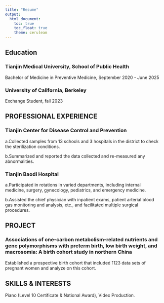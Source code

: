 ```yaml
---
title: "Resume"
output: 
  html_document:
    toc: true
    toc_float: true
    theme: cerulean
---
```


## Education

### Tianjin Medical University, School of Public Health
   Bachelor of Medicine in Preventive Medicine, September 2020 - June 2025

### University of California, Berkeley
   Exchange Student, fall 2023
   

## PROFESSIONAL EXPERIENCE

### Tianjin Center for Disease Control and Prevention 

   a.Collected samples from 13 schools and 3 hospitals in the district to check the sterilization conditions.
  
   b.Summarized and reported the data collected and re-measured any abnormalities.
   
### Tianjin Baodi Hospital

   a.Participated in rotations in varied departments, including internal medicine, surgery, gynecology, pediatrics, and emergency medicine.
   
   b.Assisted the chief physician with inpatient exams, patient arterial blood gas monitoring and analysis, etc., and facilitated multiple surgical procedures.

## PROJECT
 
### Associations of one-carbon metabolism-related nutrients and gene polymorphisms with preterm birth, low birth weight, and macrosomia: A birth cohort study in northern China

Established a prospective birth cohort that included 1123 data sets of pregnant women and analyze on this cohort.
  
## SKILLS & INTERESTS

Piano (Level 10 Certificate & National Award), Video Production.